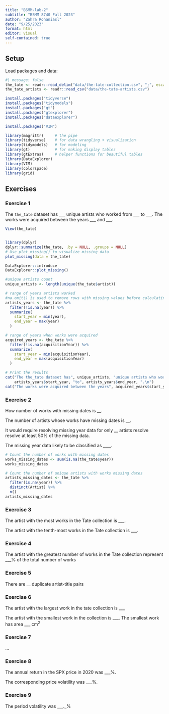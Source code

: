 ```yaml
---
title: "BSMM-lab-2"
subtitle: "BSMM 8740 Fall 2023"
author: "Zahra Rohaniasl"
date: "9/25/2023"
format: html
editor: visual
self-contained: true
---
```


## Setup

Load packages and data:

```r
#| message: false
the_tate <- readr::read_delim("data/the-tate-collection.csv", ";", escape_double = FALSE, trim_ws = TRUE)
the_tate_artists <- readr::read_csv("data/the-tate-artists.csv")
```

```r
install.packages("tidyverse")
install.packages("tidymodels")
install.packages("gt")
install.packages("gtexplorer")
install.packages("dataexplorer")

```

```r
install.packages("VIM")

```

```r
library(magrittr)     # the pipe
library(tidyverse)    # for data wrangling + visualization
library(tidymodels)   # for modeling
library(gt)           # for making display tables
library(gtExtras)     # helper functions for beautiful tables
library(DataExplorer)
library(VIM)
library(colorspace)
library(grid)
```

## Exercises

### Exercise 1

The `the_tate` dataset has \_\_\_ unique artists who worked from \_\_\_ to \_\_\_. The works were acquired between the years \_\_\_ and \_\_\_.

```r
View(the_tate)
```

```r

```

```r
library(dplyr)
dplyr::summarize(the_tate, .by = NULL, .groups = NULL)
# Use plot_missing() to visualize missing data
plot_missing(data = the_tate)

DataExplorer::introduce
DataExplorer::plot_missing()

```

```r
#unique artists count
unique_artists <- length(unique(the_tate$artist))

# range of years artists worked
#na.omit() is used to remove rows with missing values before calculating the year ranges. 
artists_years <- the_tate %>%
  filter(!is.na(year)) %>%
  summarize(
    start_year = min(year),
    end_year = max(year)
  )

# range of years when works were acquired
acquired_years <- the_tate %>%
  filter(!is.na(acquisitionYear)) %>%
  summarize(
    start_year = min(acquisitionYear),
    end_year = max(acquisitionYear)
  )

# Print the results
cat("The the_tate dataset has", unique_artists, "unique artists who worked from", 
    artists_years$start_year, "to", artists_years$end_year, ".\n")
cat("The works were acquired between the years", acquired_years$start_year, "and", acquired_years$end_year, ".\n")

```

### Exercise 2

How number of works with missing dates is \_\_.

The number of artists whose works have missing dates is \_\_.

It would require resolving missing year data for only \_\_ artists resolve resolve at least 50% of the missing data.

The missing year data likely to be classified as \_\_\_\_.

```r
# Count the number of works with missing dates
works_missing_dates <- sum(is.na(the_tate$year))
works_missing_dates

```

```r
# Count the number of unique artists with works missing dates
artists_missing_dates <- the_tate %>%
  filter(is.na(year)) %>%
  distinct(Artist) %>%
  n()
artists_missing_dates

```

### Exercise 3

The artist with the most works in the Tate collection is \_\_\_.

The artist with the tenth-most works in the Tate collection is \_\_\_.

### Exercise 4

The artist with the greatest number of works in the Tate collection represent \_\_\_% of the total number of works

### Exercise 5

There are \_\_ duplicate artist-title pairs

### Exercise 6

The artist with the largest work in the tate collection is \_\_\_

The artist with the smallest work in the collection is \_\_\_. The smallest work has area \_\_\_ $\text{cm}^2$

### Exercise 7

...

### Exercise 8

The annual return in the SPX price in 2020 was \_\_\_%.

The corresponding price volatility was \_\_\_%.

### Exercise 9

The period volatility was \_\_\_.\_%

### 
